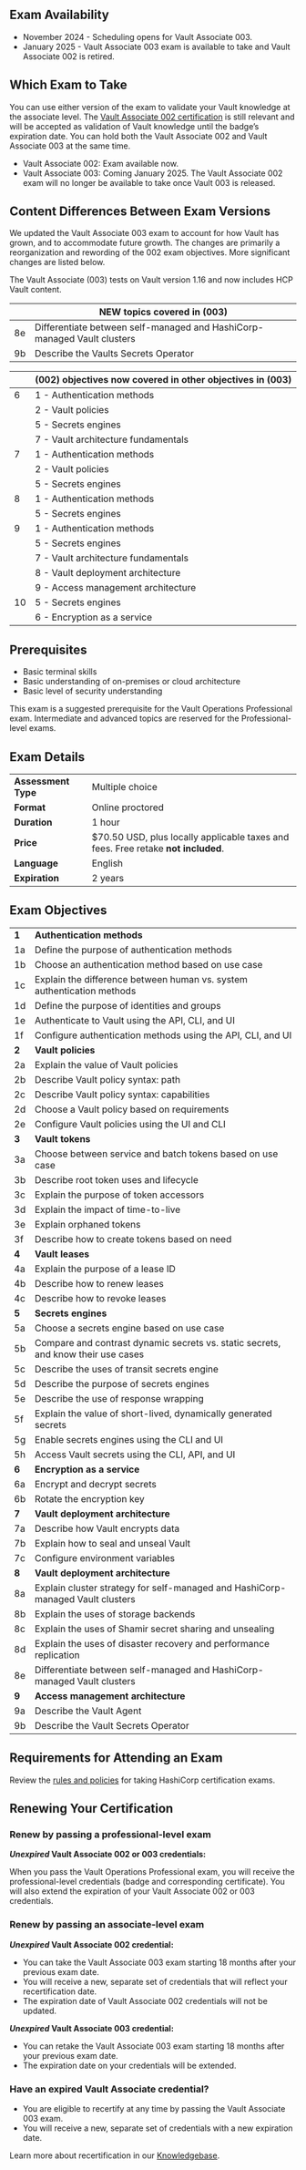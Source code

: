 <!-- Each "## Heading Two" section in this document will be used to populate an FAQ item -->

## Exam Availability

- November 2024 - Scheduling opens for Vault Associate 003.
- January 2025 - Vault Associate 003 exam is available to take and Vault Associate 002 is retired.

## Which Exam to Take

You can use either version of the exam to validate your Vault knowledge at the associate level. The [Vault Associate 002 certification](/certifications/security-automation#vault-associate-002-details) is still relevant and will be accepted as validation of Vault knowledge until the badge’s expiration date. You can hold both the Vault Associate 002 and Vault Associate 003 at the same time.

- Vault Associate 002: Exam available now.
- Vault Associate 003: Coming January 2025. The Vault Associate 002 exam will no longer be available to take once Vault 003 is released.

## Content Differences Between Exam Versions

We updated the Vault Associate 003 exam to account for how Vault has grown, and to accommodate future growth. The changes are primarily a reorganization and rewording of the 002 exam objectives. More significant changes are listed below.

The Vault Associate (003) tests on Vault version 1.16 and now includes HCP Vault content.

|    | **NEW topics covered in (003)**                                         |
| -- | ----------------------------------------------------------------------- |
| 8e | Differentiate between self-managed and HashiCorp-managed Vault clusters |
| 9b | Describe the Vaults Secrets Operator                                    |

|    | **(002) objectives now covered in other objectives in (003)**           |
| -- | ----------------------------------------------------------------------- |
| 6  | 1 - Authentication methods |
|    | 2 - Vault policies |
|    | 5 - Secrets engines |                                  
|    | 7 - Vault architecture fundamentals                                  |
| 7  | 1 - Authentication methods |
|    | 2 - Vault policies                                    |
|    | 5 - Secrets engines                                         |
| 8  | 1 - Authentication methods |
|    | 5 - Secrets engines |
| 9  | 1 - Authentication methods |
|    | 5 - Secrets engines |
|    | 7 - Vault architecture fundamentals |
|    | 8 - Vault deployment architecture |
|    | 9 - Access management architecture |
| 10 | 5 - Secrets engines |
|    | 6 - Encryption as a service |


## Prerequisites

- Basic terminal skills
- Basic understanding of on-premises or cloud architecture
- Basic level of security understanding

This exam is a suggested prerequisite for the Vault Operations Professional exam. Intermediate and advanced topics are reserved for the Professional-level exams.

## Exam Details

|                     |                                                                                   |
| ------------------- | --------------------------------------------------------------------------------- |
| **Assessment Type** | Multiple choice                                                                   |
| **Format**          | Online proctored                                                                  |
| **Duration**        | 1 hour                                                                            |
| **Price**           | $70.50 USD, plus locally applicable taxes and fees. Free retake **not included**. |
| **Language**        | English                                                                           |
| **Expiration**      | 2 years                                                                           |

## Exam Objectives

|       |                                                                                   |
| ----- | --------------------------------------------------------------------------------- |
| **1** | **Authentication methods**                                                        |
| 1a    | Define the purpose of authentication methods                                      |
| 1b    | Choose an authentication method based on use case                                 |
| 1c    | Explain the difference between human vs. system authentication methods            |
| 1d    | Define the purpose of identities and groups                                       |
| 1e    | Authenticate to Vault using the API, CLI, and UI                                  |
| 1f    | Configure authentication methods using the API, CLI, and UI                       |
| **2** | **Vault policies**                                                                |
| 2a    | Explain the value of Vault policies                                               |
| 2b    | Describe Vault policy syntax: path                                                |
| 2c    | Describe Vault policy syntax: capabilities                                        |
| 2d    | Choose a Vault policy based on requirements                                       |
| 2e    |  Configure Vault policies using the UI and CLI                                    |
| **3** | **Vault tokens**                                                                  |
| 3a    | Choose between service and batch tokens based on use case                         |
| 3b    | Describe root token uses and lifecycle                                            |
| 3c    | Explain the purpose of token accessors                                            |
| 3d    | Explain the impact of time-to-live                                                |
| 3e    | Explain orphaned tokens                                                           |
| 3f    | Describe how to create tokens based on need                                       |
| **4** | **Vault leases**                                                                  |
| 4a    | Explain the purpose of a lease ID                                                 |
| 4b    | Describe how to renew leases                                                      |
| 4c    | Describe how to revoke leases                                                     |
| **5** | **Secrets engines**                                                               |
| 5a    | Choose a secrets engine based on use case                                         |
| 5b    | Compare and contrast dynamic secrets vs. static secrets, and know their use cases |
| 5c    | Describe the uses of transit secrets engine                                       |
| 5d    | Describe the purpose of secrets engines                                           |
| 5e    | Describe the use of response wrapping                                             |
| 5f    | Explain the value of short-lived, dynamically generated secrets                   |
| 5g    | Enable secrets engines using the CLI and UI                                       |
| 5h    | Access Vault secrets using the CLI, API, and UI                                   |
| **6** | **Encryption as a service**                                                       |
| 6a    | Encrypt and decrypt secrets                                                       |
| 6b    | Rotate the encryption key                                                         |
| **7** | **Vault deployment architecture**                                                 |
| 7a    | Describe how Vault encrypts data                                                  |
| 7b    | Explain how to seal and unseal Vault                                              |
| 7c    | Configure environment variables                                                   |
| **8** | **Vault deployment architecture**                                                 |
| 8a    | Explain cluster strategy for self-managed and HashiCorp-managed Vault clusters    |
| 8b    | Explain the uses of storage backends                                              |
| 8c    | Explain the uses of Shamir secret sharing and unsealing                           |
| 8d    | Explain the uses of disaster recovery and performance replication                 |
| 8e    | Differentiate between self-managed and HashiCorp-managed Vault clusters           |
| **9** | **Access management architecture**                                                |
| 9a    | Describe the Vault Agent                                                          |
| 9b    | Describe the Vault Secrets Operator                                               |


## Requirements for Attending an Exam

Review the [rules and policies](https://hashicorp-certifications.zendesk.com/hc/en-us/sections/26234702018573) for taking HashiCorp certification exams.

## Renewing Your Certification

### Renew by passing a professional-level exam

**_Unexpired_ Vault Associate 002 or 003 credentials:**

When you pass the Vault Operations Professional exam, you will receive the professional-level credentials (badge and corresponding certificate). You will also extend the expiration of your Vault Associate 002 or 003 credentials.

### Renew by passing an associate-level exam

**_Unexpired_ Vault Associate 002 credential:**

* You can take the Vault Associate 003 exam starting 18 months after your previous exam date.
* You will receive a new, separate set of credentials that will reflect your recertification date.
* The expiration date of Vault Associate 002 credentials will not be updated.

**_Unexpired_ Vault Associate 003 credential:**

* You can retake the Vault Associate 003 exam starting 18 months after your previous exam date.
* The expiration date on your credentials will be extended.

### Have an expired Vault Associate credential?

* You are eligible to recertify at any time by passing the Vault Associate 003 exam.
* You will receive a new, separate set of credentials with a new expiration date.

Learn more about recertification in our [Knowledgebase](https://hashicorp-certifications.zendesk.com/hc/en-us/articles/9677396620941).
